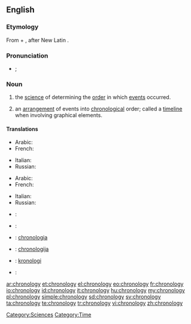 ==English==
{{wikipedia}}

===Etymology===
From {{term|chrono-||relating to time|lang=en}} + {{term|-logy||study of, account of|lang=en}}, after New Latin {{term|chronologia|lang=la}}.

===Pronunciation===
* {{a|UK}} {{IPA|/kɹəˈnɒl.ə.dʒi/}}; {{SAMPA|/kr@"nQl.@.dZi/}}

===Noun===
{{en-noun|chronologies|-}}

# {{uncountable}} the [[science]] of determining the [[order]] in which [[events]] occurred.
# {{countable}} an [[arrangement]] of events into [[chronological]] order; called a [[timeline]] when involving graphical elements.

====Translations====
{{trans-top|determining the order of events}}
* Arabic: {{t+|ar|تاريخ|m}}
* French: {{t+|fr|chronologie|f}}
{{trans-mid}}
* Italian: {{t-|it|cronologia|f}}
* Russian: {{t+|ru|хронология|f|tr=χronológija}}
{{trans-bottom}}

{{trans-top|arrangement into chronological order}}
* Arabic: {{t|ar|تأريخ|m}}
* French: {{t+|fr|chronologie|f}}
{{trans-mid}}
* Italian: {{t-|it|cronologia|f}}
* Russian: {{t+|ru|хронология|f|tr=χronológija}}
{{trans-bottom}}
{{checktrans-top}}
* {{ttbc|hr}}: {{t-|hr|kronologija|f}}
* {{ttbc|de}}: {{t+|de|Chronologie|f}}
* {{ttbc|ia}}: [[chronologia]]
{{trans-mid}}
* {{ttbc|lt}}: [[chronologija]] {{f}}
* {{ttbc|no}}: [[kronologi]] {{m}}
* {{ttbc|pt}}: {{t-|pt|cronologia|f}}
{{trans-bottom}}

[[Category:Sciences]]
[[Category:Time]]

[[ar:chronology]]
[[et:chronology]]
[[el:chronology]]
[[eo:chronology]]
[[fr:chronology]]
[[io:chronology]]
[[id:chronology]]
[[it:chronology]]
[[hu:chronology]]
[[my:chronology]]
[[pl:chronology]]
[[simple:chronology]]
[[sd:chronology]]
[[sv:chronology]]
[[ta:chronology]]
[[te:chronology]]
[[tr:chronology]]
[[vi:chronology]]
[[zh:chronology]]